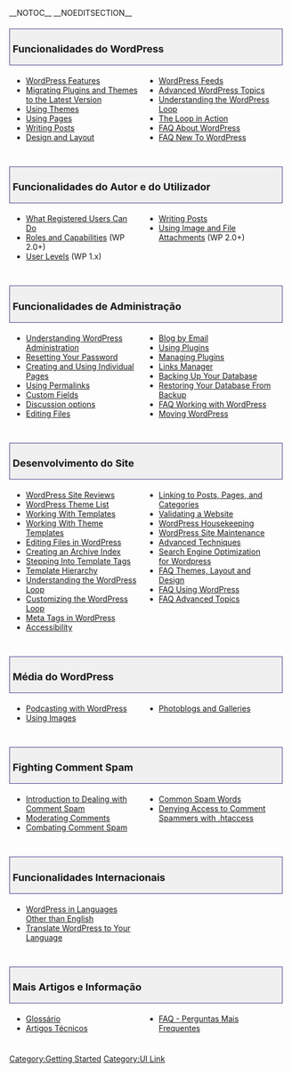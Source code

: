 __NOTOC__ __NOEDITSECTION__

{{Languages|
{{en|Working with WordPress}}
{{es|Working with WordPress}}
{{it|Lavorare con WordPress}}
{{mk|Ракување со Wordpress}}
{{th|ทำงานกับเวิร์ดเพรส}}
{{zh-cn|使用 WordPress}}
{{zh-tw|使用 WordPress}}
}}

<div style="width:95%; font-size: 110%; text-decoration:none; padding: 0px 5px; margin: 20px 0px 5px; background-color: #f0f0f0; border: 1px solid darkslateblue">
=== Funcionalidades do WordPress ===
</div>
<div style="width: 45%; margin:0px 6px; float:left">
* [[WordPress Features]]
* [[Migrating Plugins and Themes|Migrating Plugins and Themes to the Latest Version]]
* [[Using Themes]]
* [[Pages|Using Pages]]
* [[Writing Posts]]
* [[Blog Design and Layout|Design and Layout]]
</div>
<div style="width: 45%; margin:0px 6px; float:left; display: inline">
* [[WordPress Feeds]] 
* [[Advanced_Topics|Advanced WordPress Topics]]
* [[The_Loop|Understanding the WordPress Loop]]
* [[The Loop in Action]]
* [[FAQ About WordPress|FAQ About WordPress]]
* [[FAQ New To WordPress|FAQ New To WordPress]]
</div>
<div style="clear:both; height:10px">
</div>

<div style="width:95%; font-size: 110%; text-decoration:none; padding: 0px 5px; margin: 20px 0px 5px; background-color: #f0f0f0; border: 1px solid darkslateblue">
=== Funcionalidades do Autor e do Utilizador ===
</div>
<div style="width: 45%; margin:0px 6px; float:left">
* [[Registered_User_Features| What Registered Users Can Do]]
* [[Roles_and_Capabilities| Roles and Capabilities]] (WP 2.0+)
* [[User Levels]] (WP 1.x)
</div>
<div style="width: 45%; margin:0px 6px; float:left; display: inline">
* [[Writing Posts]]
* [[Using Image and File Attachments]] (WP 2.0+) 
</div>
<div style="clear:both; height:10px">
</div>

<div style="width:95%; font-size: 110%; text-decoration:none; padding: 0px 5px; margin: 20px 0px 5px; background-color: #f0f0f0; border: 1px solid darkslateblue">
=== Funcionalidades de Administração ===
</div>
<div style="width: 45%; margin:0px 6px; float:left">
* [[Administration Panels|Understanding WordPress Administration]]
* [[Resetting Your Password]]
* [[Pages|Creating and Using Individual Pages]]
* [[Using Permalinks]]
* [[Custom Fields]]
* [[Discussion Options|Discussion options]]
* [[Editing Files]]
</div>
<div style="width: 45%; margin:0px 6px; float:left; display: inline">

* [[Blog by Email]] 
* [[Plugins|Using Plugins]]
* [[Managing Plugins]]
* [[Links Manager]]
* [[Backing Up Your Database]]
* [[Restoring Your Database From Backup]]
* [[FAQ Working with WordPress|FAQ Working with WordPress]]
* [[Moving WordPress]] 
</div>
<div style="clear:both; height:10px">
</div>

<div style="width:95%; font-size: 110%; text-decoration:none; padding: 0px 5px; margin: 20px 0px 5px; background-color: #f0f0f0; border: 1px solid darkslateblue">
=== Desenvolvimento do Site ===
</div>
<div style="width: 45%; margin:0px 6px; float:left">
* [[WordPress Site Reviews]] 
* [[Using_Themes/Theme_List|WordPress Theme List]]
* [[Templates|Working With Templates]]
* [[Theme_Development#Theme_Templates|Working With Theme Templates]]
* [[Editing Files|Editing Files in WordPress]]
* [[Creating_an_Archive_Index|Creating an Archive Index]]
* [[Stepping Into Template Tags]]
* [[Template Hierarchy]]
* [[The_Loop|Understanding the WordPress Loop]]
* [[The Loop in Action|Customizing the WordPress Loop]]
* [[Meta Tags in WordPress]]
* [[Accessibility]] 
</div>
<div style="width: 45%; margin:0px 6px; float:left; display: inline">
* [[Linking Posts Pages and Categories|Linking to Posts, Pages, and Categories]]
* [[Validating a Website]]
* [[WordPress Housekeeping]]
* [[WordPress Site Maintenance]]
* [[Advanced_Topics|Advanced Techniques]]
* [[Search Engine Optimization for Wordpress]] 
* [[FAQ Layout and Design|FAQ Themes, Layout and Design]] 
* [[FAQ Using WordPress|FAQ Using WordPress]]
* [[FAQ Advanced Topics|FAQ Advanced Topics]]
</div>
<div style="clear:both; height:10px">
</div>

<div style="width:95%; font-size: 110%; text-decoration:none; padding: 0px 5px; margin: 20px 0px 5px; background-color: #f0f0f0; border: 1px solid darkslateblue">
=== Média do WordPress ===
</div>
<div style="width: 45%; margin:0px 6px; float:left">
* [[Podcasting|Podcasting with WordPress]]
* [[Using Images]]
</div>
<div style="width: 45%; margin:0px 6px; float:left; display: inline">
* [[Photoblogs and Galleries]]
</div>
<div style="clear:both; height:10px">
</div>

<div style="width:95%; font-size: 110%; text-decoration:none; padding: 0px 5px; margin: 20px 0px 5px; background-color: #f0f0f0; border: 1px solid darkslateblue">
=== Fighting Comment Spam ===
</div>
<div style="width: 45%; margin:0px 6px; float:left">
* [[Comment Spam|Introduction to Dealing with Comment Spam]]
* [[Comment Moderation|Moderating Comments]]
* [[Combating Comment Spam]]
</div>
<div style="width: 45%; margin:0px 6px; float:left; display: inline">
* [[Spam Words|Common Spam Words]]
* [[Combating_Comment_Spam/Denying_Access|Denying Access to Comment Spammers with .htaccess]]
</div>
<div style="clear:both; height:10px">
</div>

<div style="width:95%; font-size: 110%; text-decoration:none; padding: 0px 5px; margin: 20px 0px 5px; background-color: #f0f0f0; border: 1px solid darkslateblue">

=== Funcionalidades Internacionais ===
</div>
<div style="width: 45%; margin:0px 6px; float:left">
* [[Localization|WordPress in Languages Other than English]]
* [[Localizing_WordPress|Translate WordPress to Your Language]]

</div>
<div style="clear:both; height:10px">
</div>

<div style="width:95%; font-size: 110%; text-decoration:none; padding: 0px 5px; margin: 20px 0px 5px; background-color: #f0f0f0; border: 1px solid darkslateblue">
=== Mais Artigos e Informação ===
</div>
<div style="width: 45%; margin:0px 6px; float:left">
* [[Glossary|Glossário]]
* [[Artigos Técnicos]]
</div>
<div style="width: 45%; margin:0px 6px; float:left; display: inline">
* [[pt:FAQ|FAQ - Perguntas Mais Frequentes]]
</div>

<div style="clear:both; height:10px">
</div>

{{toclist}}

[[Category:Getting Started]]
[[Category:UI Link]]